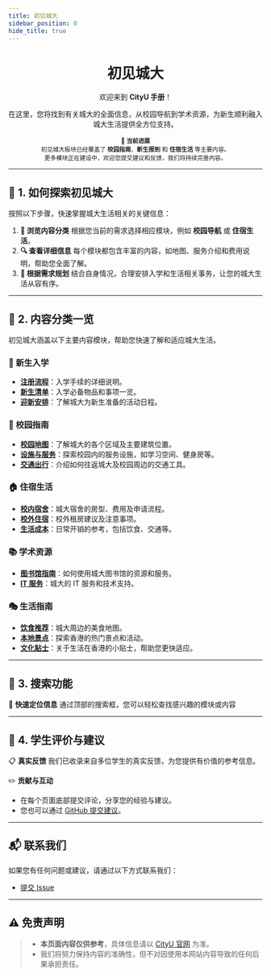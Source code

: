 ```yaml
---
title: 初见城大
sidebar_position: 0
hide_title: true
---
```


<div align="center" style={{ lineHeight: '1.5', fontSize: '0.9rem' }}>
    <h1 style={{ marginBottom: '0.5rem', fontSize: '2.5rem', background: 'linear-gradient(90deg, #de6f31, #da542b, #bf1846, #9f0c43)', WebkitBackgroundClip: 'text', WebkitTextFillColor: 'transparent' }}><strong>初见城大</strong></h1>
    <p style={{ marginBottom: '0.5rem', color: '#555' }}>欢迎来到 <strong>CityU 手册</strong>！</p>
    <p style={{ marginBottom: '0.5rem', color: '#555' }}>在这里，您将找到有关城大的全面信息，从校园导航到学术资源，为新生顺利融入城大生活提供全方位支持。</p>
    <small style={{ fontSize: '0.6rem', color: '#777' }}>
        🌟 <strong>当前进展</strong><br />
        初见城大板块已经覆盖了 <strong>校园指南</strong>、<strong>新生报到</strong> 和 <strong>住宿生活</strong> 等主要内容。<br />
        更多模块正在建设中，欢迎您提交建议和反馈，我们将持续完善内容。<br />
    </small>
</div>

---

## 🚀 **1. 如何探索初见城大**

按照以下步骤，快速掌握城大生活相关的关键信息：

1. **📂 浏览内容分类**
根据您当前的需求选择相应模块，例如 **校园导航** 或 **住宿生活**。
2. **🔍 查看详细信息**
每个模块都包含丰富的内容，如地图、服务介绍和费用说明，帮助您全面了解。
3. **📝 根据需求规划**
结合自身情况，合理安排入学和生活相关事务，让您的城大生活从容有序。

---

## 📑 **2. 内容分类一览**

初见城大涵盖以下主要内容模块，帮助您快速了解和适应城大生活。

### 🏫 新生入学
- **[注册流程](./NewStudentOnboarding/RegistrationProcess)**：入学手续的详细说明。
- **[新生清单](./NewStudentOnboarding/Checklist)**：入学必备物品和事项一览。
- **[迎新安排](./NewStudentOnboarding/OrientationSchedule)**：了解城大为新生准备的活动日程。

### 📘 校园指南
- **[校园地图](./CampusGuide/CampusMap)**：了解城大的各个区域及主要建筑位置。
- **[设施与服务](./CampusGuide/FacilitiesAndServices)**：探索校园内的服务设施，如学习空间、健身房等。
- **[交通出行](./CampusGuide/Transportation)**：介绍如何往返城大及校园周边的交通工具。

### 🏠 住宿生活
- **[校内宿舍](./AccommodationAndLiving/OnCampusHousing)**：城大宿舍的房型、费用及申请流程。
- **[校外住宿](./AccommodationAndLiving/OffCampusHousing)**：校外租房建议及注意事项。
- **[生活成本](./AccommodationAndLiving/LivingCosts)**：日常开销的参考，包括饮食、交通等。

### 📚 学术资源
- **[图书馆指南](./AcademicResources/LibraryGuide)**：如何使用城大图书馆的资源和服务。
- **[IT 服务](./AcademicResources/ITServices)**：城大的 IT 服务和技术支持。

### 🎭 生活指南
- **[饮食推荐](./CityLifeGuide/FoodAndDining)**：城大周边的美食地图。
- **[本地景点](./CityLifeGuide/LocalAttractions)**：探索香港的热门景点和活动。
- **[文化贴士](./CityLifeGuide/CulturalTips)**：关于生活在香港的小贴士，帮助您更快适应。

---

## 🔎 **3. 搜索功能**

🎯 **快速定位信息**
通过顶部的搜索框，您可以轻松查找感兴趣的模块或内容

---

## 💬 **4. 学生评价与建议**

📋 **真实反馈**
我们已收录来自多位学生的真实反馈，为您提供有价值的参考信息。

✏️ **贡献与互动**
- 在每个页面底部提交评论，分享您的经验与建议。
- 您也可以通过 [GitHub 提交建议](https://github.com/penjc/cityU-navigator/issues)。

---

## 📬 **联系我们**

如果您有任何问题或建议，请通过以下方式联系我们：
- [提交 Issue](https://github.com/penjc/cityU-navigator/issues)

---

## ⚠️ **免责声明**

> - **本页面内容仅供参考**，具体信息请以 [CityU 官网](https://www.cityu.edu.hk) 为准。
> - 我们将努力保持内容的准确性，但不对因使用本网站内容导致的任何后果承担责任。